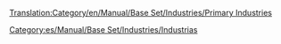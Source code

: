 [[Translation:Category/en/Manual/Base Set/Industries/Primary Industries]]

{{en/Bilingual box| Es
| Las [[es/Manual/Industrias|industrias]] primarias, como las [[es/Manual/Base Set/Industries/Mina de carbón|minas]], proporcionar carga sin exigir nada. Esta definición de OpenTTD no es igual que la tradicional ya que los [[es/Manual/Base Set/Industries/Banco|bancos]] ofrecen [[es/Manual/Base Set/Cargos/Objetos de valor|objetos de valor]] sin necesidad de recibir nada, aunque tradicionalmente, como el dinero no es un recurso natural, se tratan como terciarios (o de servicios).
| Primary [[en/Manual/Industries|industries]], such as [[en/Manual/Base Set/Industries/Coal Mine|mines]], provide cargo without requiring anything.  This OpenTTD definition is not quite the same as the traditional one in that [[en/Manual/Base Set/Industries/Bank|Banks]] provide [[en/Manual/Base Set/Cargos/Valuables]] without requiring any input, but money is not a natural resource and so traditionally these are Tertiary, or service, industries.}}

[[Category:es/Manual/Base Set/Industries/Industrias]]